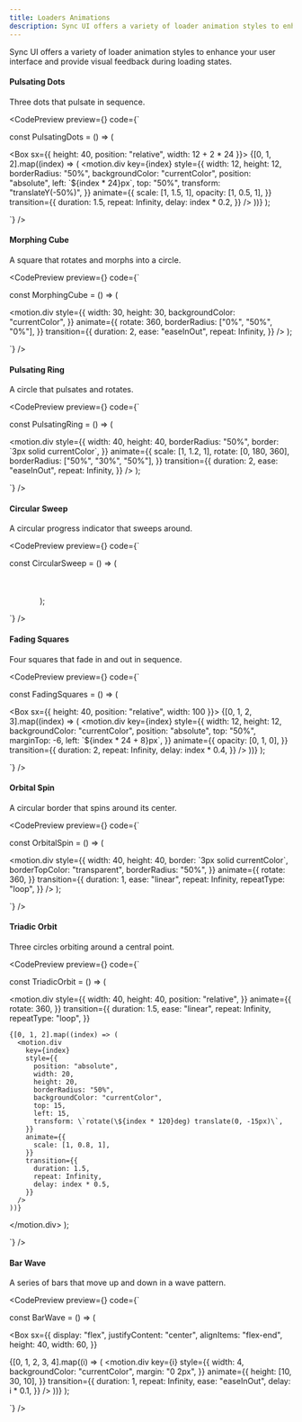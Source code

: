 ```yaml
---
title: Loaders Animations
description: Sync UI offers a variety of loader animation styles to enhance your user interface.
---
```


Sync UI offers a variety of loader animation styles to enhance your user interface and provide visual feedback during loading states.

#### Pulsating Dots

Three dots that pulsate in sequence.

<CodePreview
  preview={<LoaderVariants variant="pulsatingDots" />}
  code={`

const PulsatingDots = () => (

  <Box sx={{ height: 40, position: "relative", width: 12 + 2 * 24 }}>
    {[0, 1, 2].map((index) => (
      <motion.div
        key={index}
        style={{
          width: 12,
          height: 12,
          borderRadius: "50%",
          backgroundColor: "currentColor",
          position: "absolute",
          left: \`\${index * 24}px\`,
          top: "50%",
          transform: "translateY(-50%)",
        }}
        animate={{
          scale: [1, 1.5, 1],
          opacity: [1, 0.5, 1],
        }}
        transition={{
          duration: 1.5,
          repeat: Infinity,
          delay: index * 0.2,
        }}
      />
    ))}
  </Box>
);

`}
/>

#### Morphing Cube

A square that rotates and morphs into a circle.

<CodePreview
  preview={<LoaderVariants variant="morphingCube" />}
  code={`

const MorphingCube = () => (

<motion.div
  style={{
    width: 30,
    height: 30,
    backgroundColor: "currentColor",
  }}
  animate={{
    rotate: 360,
    borderRadius: ["0%", "50%", "0%"],
  }}
  transition={{
    duration: 2,
    ease: "easeInOut",
    repeat: Infinity,
  }}
/>
);

`}
/>

#### Pulsating Ring

A circle that pulsates and rotates.

<CodePreview
  preview={<LoaderVariants variant="pulsatingRing" />}
  code={`

const PulsatingRing = () => (

  <motion.div
    style={{
      width: 40,
      height: 40,
      borderRadius: "50%",
      border: \`3px solid currentColor\`,
    }}
    animate={{
      scale: [1, 1.2, 1],
      rotate: [0, 180, 360],
      borderRadius: ["50%", "30%", "50%"],
    }}
    transition={{
      duration: 2,
      ease: "easeInOut",
      repeat: Infinity,
    }}
  />
);

`}
/>

#### Circular Sweep

A circular progress indicator that sweeps around.

<CodePreview
  preview={<LoaderVariants variant="circularSweep" />}
  code={`

const CircularSweep = () => (

<svg width="50" height="50" viewBox="0 0 50 50">
  <motion.circle
    cx="25"
    cy="25"
    r="20"
    stroke="currentColor"
    strokeWidth="4"
    fill="transparent"
    strokeDasharray="126"
    strokeDashoffset="126"
    animate={{
      strokeDashoffset: [126, 0],
    }}
    transition={{
      duration: 2,
      ease: "easeInOut",
      repeat: Infinity,
    }}
  />
</svg>
);

`}
/>

#### Fading Squares

Four squares that fade in and out in sequence.

<CodePreview
  preview={<LoaderVariants variant="fadingSquares" />}
  code={`

const FadingSquares = () => (

  <Box sx={{ height: 40, position: "relative", width: 100 }}>
    {[0, 1, 2, 3].map((index) => (
      <motion.div
        key={index}
        style={{
          width: 12,
          height: 12,
          backgroundColor: "currentColor",
          position: "absolute",
          top: "50%",
          marginTop: -6,
          left: \`\${index * 24 + 8}px\`,
        }}
        animate={{
          opacity: [0, 1, 0],
        }}
        transition={{
          duration: 2,
          repeat: Infinity,
          delay: index * 0.4,
        }}
      />
    ))}
  </Box>
);

`}
/>

#### Orbital Spin

A circular border that spins around its center.

<CodePreview
  preview={<LoaderVariants variant="orbitalSpin" />}
  code={`

const OrbitalSpin = () => (

  <motion.div
    style={{
      width: 40,
      height: 40,
      border: \`3px solid currentColor\`,
      borderTopColor: "transparent",
      borderRadius: "50%",
    }}
    animate={{
      rotate: 360,
    }}
    transition={{
      duration: 1,
      ease: "linear",
      repeat: Infinity,
      repeatType: "loop",
    }}
  />
);

`}
/>

#### Triadic Orbit

Three circles orbiting around a central point.

<CodePreview
  preview={<LoaderVariants variant="triadicOrbit" />}
  code={`

const TriadicOrbit = () => (

  <motion.div
    style={{
      width: 40,
      height: 40,
      position: "relative",
    }}
    animate={{
      rotate: 360,
    }}
    transition={{
      duration: 1.5,
      ease: "linear",
      repeat: Infinity,
      repeatType: "loop",
    }}
  >
    {[0, 1, 2].map((index) => (
      <motion.div
        key={index}
        style={{
          position: "absolute",
          width: 20,
          height: 20,
          borderRadius: "50%",
          backgroundColor: "currentColor",
          top: 15,
          left: 15,
          transform: \`rotate(\${index * 120}deg) translate(0, -15px)\`,
        }}
        animate={{
          scale: [1, 0.8, 1],
        }}
        transition={{
          duration: 1.5,
          repeat: Infinity,
          delay: index * 0.5,
        }}
      />
    ))}
  </motion.div>
);

`}
/>

#### Bar Wave

A series of bars that move up and down in a wave pattern.

<CodePreview
  preview={<LoaderVariants variant="barWave" />}
  code={`

const BarWave = () => (

<Box
  sx={{
    display: "flex",
    justifyContent: "center",
    alignItems: "flex-end",
    height: 40,
    width: 60,
  }}
>
  {[0, 1, 2, 3, 4].map((i) => (
    <motion.div
      key={i}
      style={{
        width: 4,
        backgroundColor: "currentColor",
        margin: "0 2px",
      }}
      animate={{
        height: [10, 30, 10],
      }}
      transition={{
        duration: 1,
        repeat: Infinity,
        ease: "easeInOut",
        delay: i * 0.1,
      }}
    />
  ))}
</Box>
);

`}
/>
